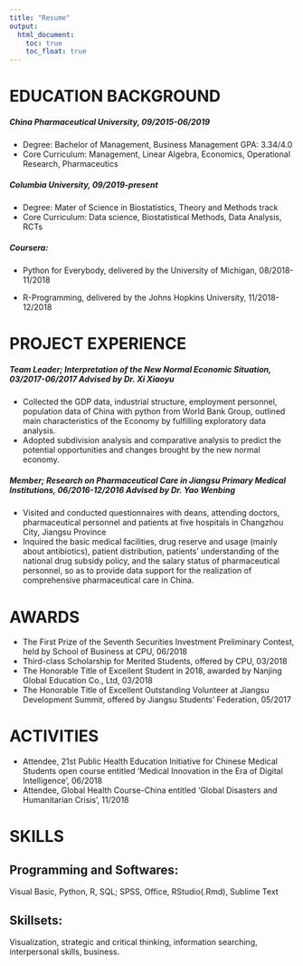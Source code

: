 ```yaml
---
title: "Resume"
output: 
  html_document:
    toc: true
    toc_float: true
---
```


# EDUCATION BACKGROUND 

##### China Pharmaceutical University, 09/2015-06/2019 
- Degree: Bachelor of Management, Business Management GPA: 3.34/4.0 
- Core Curriculum: Management, Linear Algebra, Economics, Operational Research, Pharmaceutics 

##### Columbia University, 09/2019-present 

- Degree: Mater of Science in Biostatistics, Theory and Methods track 
- Core Curriculum: Data science, Biostatistical Methods, Data Analysis, RCTs

##### Coursera: 

- Python for Everybody, delivered by the University of Michigan, 08/2018- 11/2018 

- R-Programming, delivered by the Johns Hopkins University, 11/2018- 12/2018 

# PROJECT EXPERIENCE 

##### Team Leader; Interpretation of the New Normal Economic Situation, 03/2017-06/2017 Advised by Dr. Xi Xiaoyu 

- Collected the GDP data, industrial structure, employment personnel, population data of China with python from World Bank Group, outlined main characteristics of the Economy by fulfilling exploratory data analysis. 
- Adopted subdivision analysis and comparative analysis to predict the potential opportunities and changes brought by the new normal economy. 

##### Member; Research on Pharmaceutical Care in Jiangsu Primary Medical Institutions, 06/2016-12/2016 Advised by Dr. Yao Wenbing 

- Visited and conducted questionnaires with deans, attending doctors, pharmaceutical personnel and patients at five hospitals in Changzhou City, Jiangsu Province 
- Inquired the basic medical facilities, drug reserve and usage (mainly about antibiotics), patient distribution, patients’ understanding of the national drug subsidy policy, and the salary status of pharmaceutical personnel, so as to provide data support for the realization of comprehensive pharmaceutical care in China. 

# AWARDS 

- The First Prize of the Seventh Securities Investment Preliminary Contest, held by School of Business at CPU, 06/2018 
- Third-class Scholarship for Merited Students, offered by CPU, 03/2018 
- The Honorable Title of Excellent Student in 2018, awarded by Nanjing Global Education Co., Ltd, 03/2018 
- The Honorable Title of Excellent Outstanding Volunteer at Jiangsu Development Summit, offered by Jiangsu Students’ Federation, 05/2017 

# ACTIVITIES

- Attendee, 21st Public Health Education Initiative for Chinese Medical Students open course entitled ‘Medical Innovation in the Era of Digital Intelligence’, 06/2018 
- Attendee, Global Health Course-China entitled ‘Global Disasters and Humanitarian Crisis’, 11/2018 

# SKILLS

## Programming and Softwares: 

Visual Basic, Python, R, SQL; SPSS, Office, RStudio(.Rmd), Sublime Text

## Skillsets: 

Visualization, strategic and critical thinking, information searching, interpersonal skills, business.  
